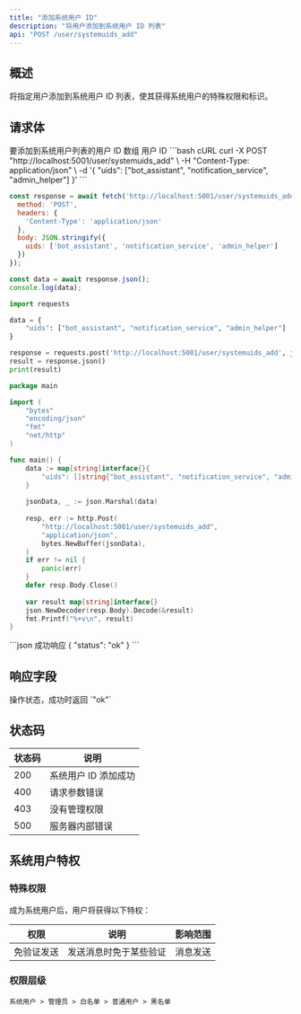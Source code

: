 ```yaml
---
title: "添加系统用户 ID"
description: "将用户添加到系统用户 ID 列表"
api: "POST /user/systemuids_add"
---
```


## 概述

将指定用户添加到系统用户 ID 列表，使其获得系统用户的特殊权限和标识。

## 请求体

<ParamField body="uids" type="array" required>
要添加到系统用户列表的用户 ID 数组
<ParamField body="uids[]" type="string">
用户 ID
</ParamField>
</ParamField>

<RequestExample>
```bash cURL
curl -X POST "http://localhost:5001/user/systemuids_add" \
  -H "Content-Type: application/json" \
  -d '{
    "uids": ["bot_assistant", "notification_service", "admin_helper"]
  }'
```

```javascript JavaScript
const response = await fetch('http://localhost:5001/user/systemuids_add', {
  method: 'POST',
  headers: {
    'Content-Type': 'application/json'
  },
  body: JSON.stringify({
    uids: ['bot_assistant', 'notification_service', 'admin_helper']
  })
});

const data = await response.json();
console.log(data);
```

```python Python
import requests

data = {
    "uids": ["bot_assistant", "notification_service", "admin_helper"]
}

response = requests.post('http://localhost:5001/user/systemuids_add', json=data)
result = response.json()
print(result)
```

```go Go
package main

import (
    "bytes"
    "encoding/json"
    "fmt"
    "net/http"
)

func main() {
    data := map[string]interface{}{
        "uids": []string{"bot_assistant", "notification_service", "admin_helper"},
    }
    
    jsonData, _ := json.Marshal(data)
    
    resp, err := http.Post(
        "http://localhost:5001/user/systemuids_add",
        "application/json",
        bytes.NewBuffer(jsonData),
    )
    if err != nil {
        panic(err)
    }
    defer resp.Body.Close()
    
    var result map[string]interface{}
    json.NewDecoder(resp.Body).Decode(&result)
    fmt.Printf("%+v\n", result)
}
```
</RequestExample>

<ResponseExample>
```json 成功响应
{
  "status": "ok"
}
```
</ResponseExample>

## 响应字段

<ResponseField name="status" type="string" required>
操作状态，成功时返回 `"ok"`
</ResponseField>

## 状态码

| 状态码 | 说明 |
|--------|------|
| 200 | 系统用户 ID 添加成功 |
| 400 | 请求参数错误 |
| 403 | 没有管理权限 |
| 500 | 服务器内部错误 |

## 系统用户特权

### 特殊权限

成为系统用户后，用户将获得以下特权：

| 权限 | 说明 | 影响范围 |
|------|------|----------|
| 免验证发送 | 发送消息时免于某些验证 | 消息发送 |

### 权限层级

```
系统用户 > 管理员 > 白名单 > 普通用户 > 黑名单
```

